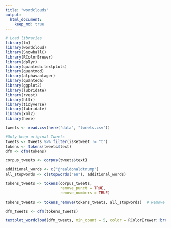 ```yaml
---
title: "wordclouds"
output:
  html_document:
    keep_md: true
---
```



```r
# Load libraries
library(tm)
library(wordcloud)
library(SnowballC)
library(RColorBrewer)
library(dplyr)
library(quanteda.textplots)
library(quantmod)
library(alphavantager)
library(quanteda)
library(ggplot2)
library(lubridate)
library(rvest)
library(httr)
library(tidyverse)
library(lubridate)
library(xml2)
library(here)
```



```r
tweets <- read.csv(here("data", "tweets.csv"))

#Only keep original Tweets
tweets <- tweets %>% filter(isRetweet != "t")
tokens <- tokens(tweets$text)
dfm <- dfm(tokens)
```



```r
corpus_tweets <- corpus(tweets$text)
```

```r
additional_words <- c("@realdonaldtrump")
all_stopwords <- c(stopwords("en"), additional_words)
```



```r
tokens_tweets <- tokens(corpus_tweets,  
                        remove_punct = TRUE, 
                        remove_numbers = TRUE)

tokens_tweets <- tokens_remove(tokens_tweets, all_stopwords)  # Remove stopwords

```


```r
dfm_tweets <- dfm(tokens_tweets)

```

```r
textplot_wordcloud(dfm_tweets, min_count = 5, color = RColorBrewer::brewer.pal(8, "Dark2"))
```


